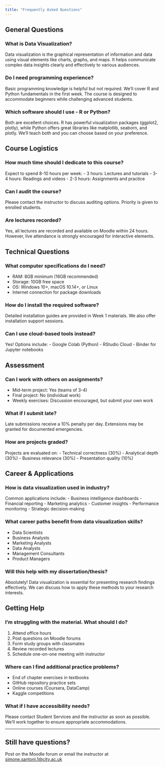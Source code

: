 ```yaml
---
title: "Frequently Asked Questions"
---
```


## General Questions

### What is Data Visualization?
Data visualization is the graphical representation of information and data
using visual elements like charts, graphs, and maps. It helps communicate
complex data insights clearly and effectively to various audiences.

### Do I need programming experience?
Basic programming knowledge is helpful but not required. We'll cover R and
Python fundamentals in the first week. The course is designed to accommodate
beginners while challenging advanced students.

### Which software should I use - R or Python?
Both are excellent choices. R has powerful visualization packages (ggplot2, plotly), while Python offers great libraries like matplotlib, seaborn, and plotly. We'll teach both and you can choose based on your preference.

## Course Logistics

### How much time should I dedicate to this course?
Expect to spend 8-10 hours per week:
- 3 hours: Lectures and tutorials
- 3-4 hours: Readings and videos
- 2-3 hours: Assignments and practice

### Can I audit the course?
Please contact the instructor to discuss auditing options. Priority is given
to enrolled students.

### Are lectures recorded?
Yes, all lectures are recorded and available on Moodle within 24 hours.
However, live attendance is strongly encouraged for interactive elements.

## Technical Questions

### What computer specifications do I need?
- RAM: 8GB minimum (16GB recommended)
- Storage: 10GB free space
- OS: Windows 10+, macOS 10.14+, or Linux
- Internet connection for package downloads

### How do I install the required software?
Detailed installation guides are provided in Week 1 materials. We also offer
installation support sessions.

### Can I use cloud-based tools instead?
Yes! Options include:
- Google Colab (Python)
- RStudio Cloud
- Binder for Jupyter notebooks

## Assessment

### Can I work with others on assignments?
- Mid-term project: Yes (teams of 3-4)
- Final project: No (individual work)
- Weekly exercises: Discussion encouraged, but submit your own work

### What if I submit late?
Late submissions receive a 10% penalty per day. Extensions may be granted for
documented emergencies.

### How are projects graded?
Projects are evaluated on:
- Technical correctness (30%)
- Analytical depth (30%)
- Business relevance (30%)
- Presentation quality (10%)

## Career & Applications

### How is data visualization used in industry?
Common applications include:
- Business intelligence dashboards
- Financial reporting
- Marketing analytics
- Customer insights
- Performance monitoring
- Strategic decision-making

### What career paths benefit from data visualization skills?
- Data Scientists
- Business Analysts
- Marketing Analysts
- Data Analysts
- Management Consultants
- Product Managers

### Will this help with my dissertation/thesis?
Absolutely! Data visualization is essential for presenting research findings
effectively. We can discuss how to apply these methods to your research
interests.

## Getting Help

### I'm struggling with the material. What should I do?
1. Attend office hours
2. Post questions on Moodle forums
3. Form study groups with classmates
4. Review recorded lectures
5. Schedule one-on-one meeting with instructor

### Where can I find additional practice problems?
- End of chapter exercises in textbooks
- GitHub repository practice sets
- Online courses (Coursera, DataCamp)
- Kaggle competitions

### What if I have accessibility needs?
Please contact Student Services and the instructor as soon as possible. We'll
work together to ensure appropriate accommodations.

---

::: {.callout-tip}
## Still have questions?

Post on the Moodle forum or email the instructor at [simone.santoni.1@city.ac.uk](mailto:simone.santoni.1@city.ac.uk)
:::
